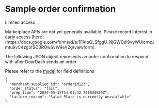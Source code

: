 # Sample order confirmation

Limited access

<Warning>
Marketplace APIs are not yet generally available. Please record interest in early access [here](https://docs.google.com/forms/d/e/1FAIpQLSfggU_NjGWCdi9vyWUicrnzJmtu9vC4zgbfSC3ROwSvW4eV2g/viewform).
</Warning>

The following JSON object represents an order confirmation to respond with after DoorDash sends an order:

Please refer to the [model](/en-US/api/marketplace#section/MerchantOrderRecord) for field definitions

```
{  
  "merchant_supplied_id": "orderId123",  
  "order_status": "fail",  
  "prep_time": "2020-05-13T14:01:32.761934529Z",  
  "failure_reason": "Salad Plate is currently unavailable"  
}  

```

